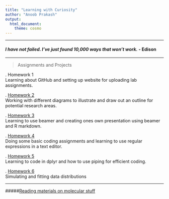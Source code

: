 ```yaml
---
title: "Learning with Curiosity"
author: "Anoob Prakash"
output: 
  html_document: 
    theme: cosmo
---
```

***
#### _I have not failed. I've just found 10,000 ways that won't work._ - Edison
***
>Assignments and Projects

 .\ Homework 1  
 Learning about GitHub and setting up website for uploading lab assignments. 

 .\ [Homework 2](homework2.html)  
 Working with different diagrams to illustrate and draw out an outline for potential research areas.
 
  .\ [Homework 3](NotesBeamer.pdf)  
Learning to use beamer and creating ones own presentation using beamer and R markdown.  

  .\ [Homework 4](Homework4RegularExpressions.html)  
Doing some basic coding assignments and learning  to use regular expressions in a text editor.

  .\ [Homework 5](Homework5dplyr.html)  
Learning to code in dplyr and how to use piping for efficient coding.

  .\ [Homework 6](Homework6DataDistribution.html)  
Simulating and fitting data distributions
  
***
#####[Reading materials on molecular stuff](https://www.molecularecologist.com)